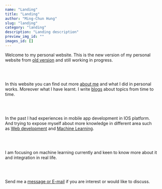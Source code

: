 ```yaml
---
name: "Landing"
title: "Landing"
author: "Ming-Chun Hung"
slug: "landing"
category: "landing"
description: "Landing description"
preview_img_id: ""
images_id: []
---
```


Welcome to my personal website. This is the new version of my personal website
from [old version](https://nelsonpunch.netlify.app/) and still working in progress.

<br />
<br />

In this website you can find out more [about me](/about/) and what I did in personal
works. Moreover what I have learnt. I write [blogs](/blogs/) about topics from time to time.

<br />
<br />

In the past I had experiences in mobile app development in IOS platform. And trying
to expose myself about more knowledge in different area such as [Web development](/works/web/)
and [Machine Learning](/works/machine-learning/).

<br />
<br />

I am focusing on machine learning currently and keen to know more about it and integration
in real life.

<br />
<br />

Send me a [message or E-mail](/contact/message-me/) if you are interest or would like to discuss.

<br />
<br />
